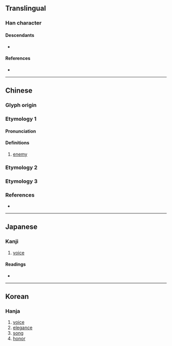 {{character info}}
==Translingual==

===Han character===
{{Han char|rn=79|rad=殳|as=07|sn=11|four=|canj=GHHNE|ids=⿰声殳}}

====Descendants====
* {{l|mul|[[撀]], [[㯏]], [[漀]], [[㷫]], [[㿦]], [[磬]], [[䅽]], [[㲆]], [[㲇]], [[㲈]], [[罄]], [[聲]], [[𪵑]], [[謦]], [[䡰]]([[𰺘]]), [[鏧]], [[𣫙]], [[韾]], [[馨]], [[毊]], [[𪚣]]([[𬺝]]), [[𤯒]]}}

====References====
* {{Han ref|kx=0585.060|dkj=16633|dj=0977.250|hdz=32159.060|uh=6BB8|ud=27576}}

----

==Chinese==

===Glyph origin===
{{Han etym}}

===Etymology 1===
{{zh-forms}}

====Pronunciation====
{{zh-pron
|m=kēng
|c=
|mc=y
|oc=y
|ma=
|cat=n
}}

====Definitions====
{{zh-hanzi}}

# {{zh-o}} [[enemy]]

===Etymology 2===
{{zh-see|磬|v}}

===Etymology 3===
{{zh-see|聲|v}}

===References===
* {{R:twedu|C05907}}

----

==Japanese==

===Kanji===
{{ja-kanji|grade=|rs=殳07}}

# [[voice]]

====Readings====
* {{ja-readings|on=[[けい]] (kei), [[きょう]] (kyō), [[こう]] (kō), [[せい]] (sei), [[しょう]] (shō)|kun=[[けい]] (kei), [[てき]] (teki), [[こえ]] (koe)}}

----

==Korean==

===Hanja===
{{ko-hanja|hangeul=성|eumhun=|rv=seong|mr=sŏng|y=seng}}

# [[voice]]
# [[elegance]]
# [[song]]
# [[honor]]